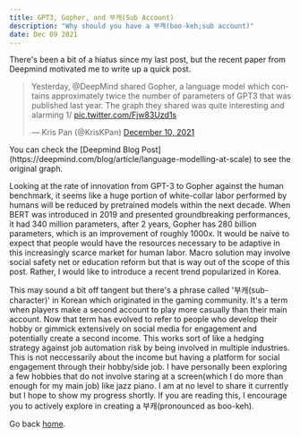```yaml
---
title: GPT3, Gopher, and 부캐(Sub Account)
description: "Why should you have a 부캐(boo-keh;sub account)"
date: Dec 09 2021
---
```


There's been a bit of a hiatus since my last post, but the recent paper from Deepmind motivated me to write up a quick post.
<blockquote class="twitter-tweet"><p lang="en" dir="ltr">Yesterday, @DeepMind shared Gopher, a language model which contains approximately twice the number of parameters of GPT3 that was published last year. The graph they shared was quite interesting and alarming 1/ <a href="https://t.co/Fjw83Uzd1s">pic.twitter.com/Fjw83Uzd1s</a></p>&mdash; Kris Pan (@KrisKPan) <a href="https://twitter.com/KrisKPan/status/1469134269306097669?ref_src=twsrc%5Etfw">December 10, 2021</a></blockquote> <script async src="https://platform.twitter.com/widgets.js" charset="utf-8"></script>
You can check the [Deepmind Blog Post](https://deepmind.com/blog/article/language-modelling-at-scale) to see the original graph.

Looking at the rate of innovation from GPT-3 to Gopher against the human benchmark, it seems like a huge portion of white-collar labor performed by humans will be reduced by pretrained models within the next decade. When BERT was introduced in 2019 and presented groundbreaking performances, it had 340 million parameters, after 2 years, Gopher has 280 billion parameters, which is an improvement of roughly 1000x.
It would be naive to expect that people would have the resources necessary to be adaptive in this increasingly scarce market for human labor. Macro solution
may involve social safety net or education reform but that is way out of the scope of this post. Rather, I would like to introduce a recent trend popularized in
Korea.

This may sound a bit off tangent but there's a phrase called '부캐(sub-character)' in Korean which originated in the gaming community.
It's a term when players make a second account to play more casually than their main account. Now that term has evolved to refer to 
people who develop their hobby or gimmick extensively on social media for engagement and potentially create a second income. 
This works sort of like a hedging strategy against job automation risk by being involved in multiple industries. This is not neccessarily about
the income but having a platform for social engagement through their hobby/side job.
I have personally been exploring a few hobbies that do not involve staring at a screen(which I do more than enough for my main job) like jazz piano. 
I am at no level to share it currently but I hope to show my progress shortly. If you are reading this, I encourage you to actively explore in
creating a 부캐(pronounced as boo-keh).

Go back [home](/).
